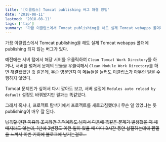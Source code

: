 ```yaml
---
title: '[이클립스] Tomcat publishing 버그 해결 방법'
date: '2018-08-11'
lastmod: '2018-08-11'
tags: ['tip']
summary: '가끔 이클립스에서 Tomcat publishing을 해도 실제 Tomcat webapps 폴더에 publishing 되지 않는 버그가 있다.'
---
```


가끔 이클립스에서 Tomcat publishing을 해도 실제 Tomcat webapps 폴더에 publishing 되지 않는 버그가 있다.

예전에는 서버 탭에서 해당 서버를 우클릭하여 `Clean Tomcat Work Directory`를 하거나, 서버를 펼쳐서 문제의 모듈을 우클릭해서 `Clean Module Work Directory`를 하면 해결됐었던 것 같은데, 무슨 영문인지 이 메뉴들을 눌러도 이클립스가 아무런 일을 수행하지 않았다.

Tomcat 문제인가 싶어서 다시 깔아도 보고, 서버 설정에 `Modules auto reload by default` 설정도 바꿔봤지만 결과는 똑같았다.

그래서 혹시나, 프로젝트 탐색기에서 프로젝트를 새로고침했더니 무슨 일 있었냐는 듯 publishing이 매우 잘 된다.

~~납득할 만한 이유와 조치라면 기억에라도 남아서 다음에 똑같은 문제가 발생했을 때 헤매지라도 않는데, 1년에 3번정도 이런 일이 있을 때 마다 3시간 동안 삽질하는데에 환멸을 느껴서 이번 기회에 블로그에 남기는걸로...~~
